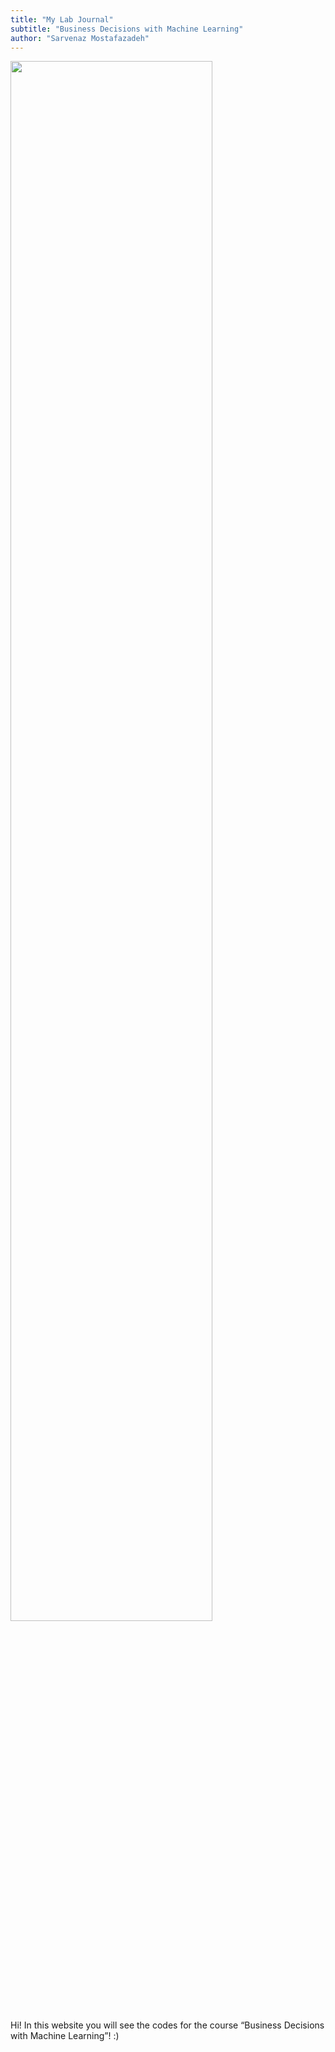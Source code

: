 ```yaml
---
title: "My Lab Journal"
subtitle: "Business Decisions with Machine Learning"
author: "Sarvenaz Mostafazadeh"
---
```


![](assets/logo/TIE_logo.svg){width=80% fig-align="center"}

Hi! In this website you will see the codes for the course “Business Decisions with Machine Learning”! :)